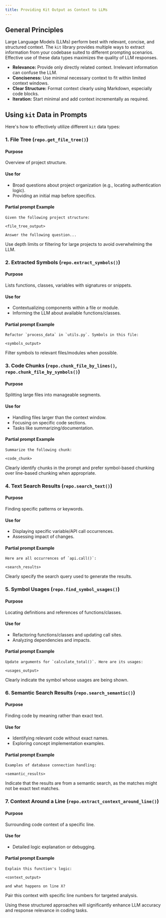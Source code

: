```yaml
---
title: Providing Kit Output as Context to LLMs
---
```


## General Principles

Large Language Models (LLMs) perform best with relevant, concise, and structured context. The `kit` library provides multiple ways to extract information from your codebase suited to different prompting scenarios. Effective use of these data types maximizes the quality of LLM responses.

* **Relevance:** Provide only directly related context. Irrelevant information can confuse the LLM.
* **Conciseness:** Use minimal necessary context to fit within limited context windows.
* **Clear Structure:** Format context clearly using Markdown, especially code blocks.
* **Iteration:** Start minimal and add context incrementally as required.

## Using `kit` Data in Prompts

Here's how to effectively utilize different `kit` data types:

### 1. File Tree (`repo.get_file_tree()`)

#### Purpose
Overview of project structure.

#### Use for
* Broad questions about project organization (e.g., locating authentication logic).
* Providing an initial map before specifics.

#### Partial prompt Example

``` 
Given the following project structure:

<file_tree_output>

Answer the following question...
```

<Note status="warning">Use depth limits or filtering for large projects to avoid overwhelming the LLM.</Note>

### 2. Extracted Symbols (`repo.extract_symbols()`)

#### Purpose
Lists functions, classes, variables with signatures or snippets.

#### Use for
* Contextualizing components within a file or module.
* Informing the LLM about available functions/classes.

#### Partial prompt Example

``` 
Refactor `process_data` in `utils.py`. Symbols in this file:

<symbols_output>
```

<Note>Filter symbols to relevant files/modules when possible.</Note>

### 3. Code Chunks (`repo.chunk_file_by_lines()`, `repo.chunk_file_by_symbols()`)

#### Purpose
Splitting large files into manageable segments.

#### Use for
* Handling files larger than the context window.
* Focusing on specific code sections.
* Tasks like summarizing/documentation.

#### Partial prompt Example

``` 
Summarize the following chunk:

<code_chunk>
```

<Note>Clearly identify chunks in the prompt and prefer symbol-based chunking over line-based chunking when appropriate.</Note>

### 4. Text Search Results (`repo.search_text()`)

#### Purpose
Finding specific patterns or keywords.

#### Use for
* Displaying specific variable/API call occurrences.
* Assessing impact of changes.

#### Partial prompt Example

``` 
Here are all occurrences of `api.call()`:

<search_results>
```

<Note>Clearly specify the search query used to generate the results.</Note>

### 5. Symbol Usages (`repo.find_symbol_usages()`)

#### Purpose
Locating definitions and references of functions/classes.

#### Use for
* Refactoring functions/classes and updating call sites.
* Analyzing dependencies and impacts.

#### Partial prompt Example

``` 
Update arguments for `calculate_total()`. Here are its usages:

<usages_output>
```

<Note>Clearly indicate the symbol whose usages are being shown.</Note>

### 6. Semantic Search Results (`repo.search_semantic()`)

#### Purpose
Finding code by meaning rather than exact text.

#### Use for
* Identifying relevant code without exact names.
* Exploring concept implementation examples.

#### Partial prompt Example

``` 
Examples of database connection handling:

<semantic_results>
```

<Note>Indicate that the results are from a semantic search, as the matches might not be exact text matches.</Note>

### 7. Context Around a Line (`repo.extract_context_around_line()`)

#### Purpose
Surrounding code context of a specific line.

#### Use for
* Detailed logic explanation or debugging.

#### Partial prompt Example

``` 
Explain this function's logic:

<context_output>

and what happens on line X?
```

<Note>Pair this context with specific line numbers for targeted analysis.</Note>

Using these structured approaches will significantly enhance LLM accuracy and response relevance in coding tasks.

